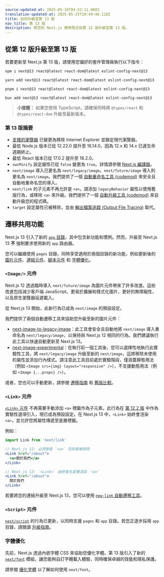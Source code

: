 ```yaml
---
source-updated-at: 2025-05-16T04:52:11.000Z
translation-updated-at: 2025-05-25T20:49:46.118Z
title: 如何升級至第 13 版
nav_title: 第 13 版
description: 將您的 Next.js 應用程式從第 12 版升級至第 13 版。
---
```


## 從第 12 版升級至第 13 版

若要更新至 Next.js 第 13 版，請使用您偏好的套件管理員執行以下指令：

```bash filename="Terminal"
npm i next@13 react@latest react-dom@latest eslint-config-next@13
```

```bash filename="Terminal"
yarn add next@13 react@latest react-dom@latest eslint-config-next@13
```

```bash filename="Terminal"
pnpm i next@13 react@latest react-dom@latest eslint-config-next@13
```

```bash filename="Terminal"
bun add next@13 react@latest react-dom@latest eslint-config-next@13
```

> **小提醒：** 如果您使用 TypeScript，請確保同時將 `@types/react` 和 `@types/react-dom` 升級至最新版本。

### 第 13 版摘要

- [支援的瀏覽器](/docs/architecture/supported-browsers) 已變更為移除 Internet Explorer 並鎖定現代瀏覽器。
- 最低 Node.js 版本已從 12.22.0 提升至 16.14.0，因為 12.x 和 14.x 已達生命週期終止。
- 最低 React 版本已從 17.0.2 提升至 18.2.0。
- `swcMinify` 設定屬性已從 `false` 變更為 `true`。詳情請參閱 [Next.js 編譯器](/docs/architecture/nextjs-compiler)。
- `next/image` 導入已更名為 `next/legacy/image`。`next/future/image` 導入則更名為 `next/image`。我們提供了一個 [自動重命名工具 (codemod)](/docs/pages/guides/upgrading/codemods#next-image-to-legacy-image) 來安全且自動地重命名您的導入。
- `next/link` 的子元素不再允許是 `<a>`。請添加 `legacyBehavior` 屬性以使用舊版行為，或移除 `<a>` 來升級。我們提供了一個 [自動升級工具 (codemod)](/docs/pages/guides/upgrading/codemods#new-link) 來自動升級您的程式碼。
- `target` 設定屬性已被移除，並由 [輸出檔案追蹤 (Output File Tracing)](/docs/pages/api-reference/config/next-config-js/output) 取代。

## 遷移共用功能

Next.js 13 引入了新的 [`app` 目錄](/docs/app/building-your-application/routing)，其中包含新功能和慣例。然而，升級至 Next.js 13 **不** 強制要求使用新的 `app` 路由器。

您可以繼續使用 `pages` 目錄，同時享受適用於兩個目錄的新功能，例如更新後的 [圖片元件](#image-component)、[連結元件](#link-component)、[腳本元件](#script-component) 和 [字體優化](#font-optimization)。

### `<Image/>` 元件

Next.js 12 透過臨時導入 `next/future/image` 為圖片元件帶來了許多改進。這些改進包括減少客戶端 JavaScript、更易於擴展和樣式化圖片、更好的無障礙性，以及原生瀏覽器延遲載入。

從 Next.js 13 開始，此新行為已成為 `next/image` 的預設設定。

我們提供了兩個自動遷移工具來協助您升級至新的圖片元件：

- [next-image-to-legacy-image](/docs/pages/guides/upgrading/codemods#next-image-to-legacy-image)：此工具會安全且自動地將 `next/image` 導入重命名為 `next/legacy/image`，以保持與 Next.js 12 相同的行為。我們建議執行此工具以快速自動更新至 Next.js 13。
- [next-image-experimental](/docs/pages/guides/upgrading/codemods#next-image-experimental)：在執行前一個工具後，您可以選擇性地執行此實驗性工具，將 `next/legacy/image` 升級至新的 `next/image`，這將移除未使用的屬性並添加行內樣式。請注意此工具目前處於實驗階段，僅涵蓋靜態用法（例如 `<Image src={img} layout="responsive" />`），不支援動態用法（例如 `<Image {...props} />`）。

或者，您也可以手動更新，請參閱 [遷移指南](/docs/pages/guides/upgrading/codemods#next-image-experimental) 和 [舊版比較](/docs/pages/api-reference/components/image-legacy#comparison)。

### `<Link>` 元件

[`<Link>` 元件](/docs/pages/api-reference/components/link) 不再需要手動添加 `<a>` 標籤作為子元素。此行為在 [第 12.2 版](https://nextjs.org/blog/next-12-2) 中作為實驗性選項引入，現已成為預設設定。在 Next.js 13 中，`<Link>` 始終會渲染 `<a>`，並允許您將屬性傳遞至底層標籤。

例如：

```jsx
import Link from 'next/link'

// Next.js 12: 必須嵌套 `<a>` 否則會被排除
<Link href="/about">
  <a>關於我們</a>
</Link>

// Next.js 13: `<Link>` 始終會在底層渲染 `<a>`
<Link href="/about">
  關於我們
</Link>
```

若要將您的連結升級至 Next.js 13，您可以使用 [`new-link` 自動遷移工具](/docs/pages/guides/upgrading/codemods#new-link)。

### `<Script>` 元件

[`next/script`](/docs/pages/api-reference/components/script) 的行為已更新，以同時支援 `pages` 和 `app` 目錄。若您正逐步採用 `app` 目錄，請閱讀 [升級指南](/docs/pages/guides/upgrading)。

### 字體優化

先前，Next.js 透過內嵌字體 CSS 來協助您優化字體。第 13 版引入了新的 [`next/font`](/docs/pages/api-reference/components/font) 模組，讓您能夠自訂字體載入體驗，同時確保卓越的效能和隱私保護。

請參閱 [優化字體](/docs/pages/api-reference/components/font) 以了解如何使用 `next/font`。